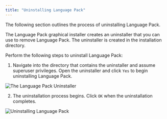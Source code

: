 ```yaml
---
title: "Uninstalling Language Pack"
---
```




The following section outlines the process of uninstalling Language Pack.

The Language Pack graphical installer creates an uninstaller that you can use to remove Language Pack. The uninstaller is created in the installation directory.

Perform the following steps to uninstall Language Pack:

1.  Navigate into the directory that contains the uninstaller and assume superuser privileges. Open the uninstaller and click `Yes` to begin uninstalling Language Pack.

![*The Language Pack Uninstaller*](images/uninstall_lp1.png)

2.  The uninstallation process begins. Click `OK` when the uninstallation completes.

![*Uninstalling Language Pack*](images/uninstall_lp2.png)
